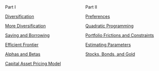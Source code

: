 :::: {.columns}

::: {.column width=50}
Part I

[Diversification](d01-diversification.html)

[More Diversification](d02-more-diversification.html)

[Saving and Borrowing](d03-riskfree.html)

[Efficient Frontier](d04-frontier.html)

[Alphas and Betas](d05-alphas-and-betas.html)

[Capital Asset Pricing Model](d06-capital-asset-pricing-model.html)
:::

::: {.column width=50}
Part II

[Preferences](e01-preferences.html)


[Quadratic Programming]()

[Portfolio Frictions and Constraints](e03-frictions-constraints.html)

[Estimating Parameters](e04-estimating-parameters.html)

[Stocks, Bonds, and Gold](e05-stocks-bonds-and-gold.html)






:::

::::
